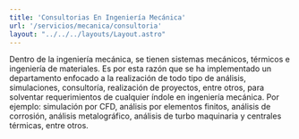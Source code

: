 ```yaml
---
title: 'Consultorias En Ingeniería Mecánica'
url: '/servicios/mecanica/consultoria'
layout: "../../../layouts/Layout.astro"
---
```


<Cover title={frontmatter.title}/>
<Section img={imagen}>
<p slot="left">
Dentro de la ingeniería mecánica, se tienen sistemas mecánicos, térmicos e ingeniería de materiales. Es por esta razón que se ha implementado un departamento enfocado a la realización de todo tipo de análisis, simulaciones, consultoría, realización de proyectos, entre otros, para solventar requerimientos de cualquier índole en ingeniería mecánica. Por ejemplo: simulación por CFD, análisis por elementos finitos, análisis de corrosión, análisis metalográfico, análisis de turbo maquinaria y centrales térmicas, entre otros. 
</p>
</Section>
